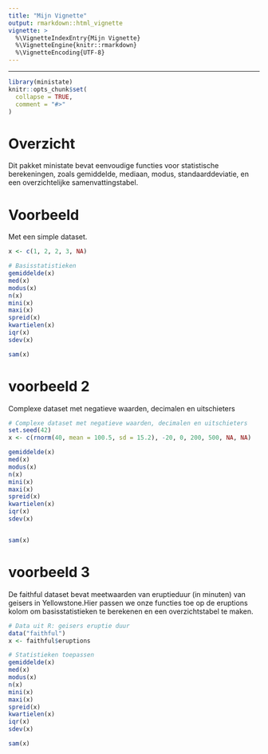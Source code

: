 ```yaml
---
title: "Mijn Vignette"
output: rmarkdown::html_vignette
vignette: >
  %\VignetteIndexEntry{Mijn Vignette}
  %\VignetteEngine{knitr::rmarkdown}
  %\VignetteEncoding{UTF-8}
---
```


---

```r
library(ministate)
knitr::opts_chunk$set(
  collapse = TRUE,
  comment = "#>"
)
```




# Overzicht
Dit pakket ministate bevat eenvoudige functies voor statistische berekeningen, zoals gemiddelde, mediaan, modus, standaarddeviatie, en een overzichtelijke samenvattingstabel.


# Voorbeeld

Met een simple dataset.

```r


x <- c(1, 2, 2, 3, NA)

# Basisstatistieken
gemiddelde(x)
med(x)
modus(x)
n(x)
mini(x)
maxi(x)
spreid(x)
kwartielen(x)
iqr(x)
sdev(x)

sam(x)
```




# voorbeeld 2

Complexe dataset met negatieve waarden, decimalen en uitschieters
```r
# Complexe dataset met negatieve waarden, decimalen en uitschieters
set.seed(42)
x <- c(rnorm(40, mean = 100.5, sd = 15.2), -20, 0, 200, 500, NA, NA)

gemiddelde(x)
med(x)
modus(x)
n(x)
mini(x)
maxi(x)
spreid(x)
kwartielen(x)
iqr(x)
sdev(x)


sam(x)
```


# voorbeeld 3
De faithful dataset bevat meetwaarden van eruptieduur (in minuten) van geisers in Yellowstone.Hier passen we onze functies toe op de eruptions kolom om basisstatistieken te berekenen en een overzichtstabel te maken.
```r
# Data uit R: geisers eruptie duur
data("faithful")
x <- faithful$eruptions

# Statistieken toepassen
gemiddelde(x)
med(x)
modus(x)
n(x)
mini(x)
maxi(x)
spreid(x)
kwartielen(x)
iqr(x)
sdev(x)

sam(x)

```



